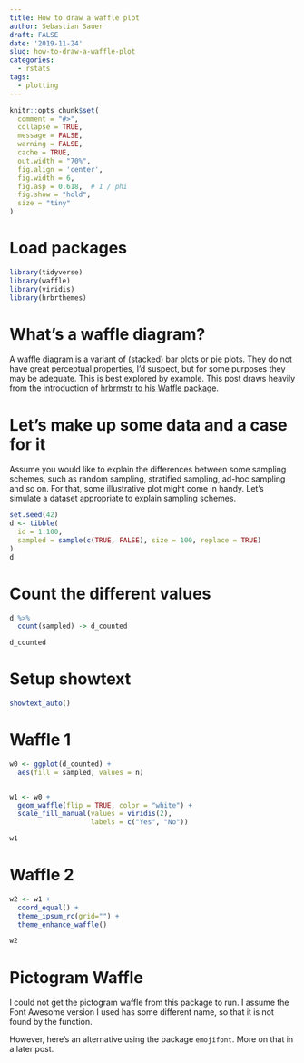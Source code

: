 ```yaml
---
title: How to draw a waffle plot
author: Sebastian Sauer
draft: FALSE
date: '2019-11-24'
slug: how-to-draw-a-waffle-plot
categories:
  - rstats
tags:
  - plotting
---
```




```r
knitr::opts_chunk$set(
  comment = "#>",
  collapse = TRUE,
  message = FALSE,
  warning = FALSE,
  cache = TRUE,
  out.width = "70%",
  fig.align = 'center',
  fig.width = 6,
  fig.asp = 0.618,  # 1 / phi
  fig.show = "hold",
  size = "tiny"
)
```



# Load packages

```r
library(tidyverse)
library(waffle)
library(viridis)
library(hrbrthemes)
```



# What's a waffle diagram?

A waffle diagram is a variant of (stacked) bar plots or pie plots. They do not have great perceptual properties, I'd suspect, but for some purposes they may be adequate. This is best explored by example. This post draws heavily from the introduction of [hrbrmstr to his Waffle package](https://github.com/hrbrmstr/waffle).



# Let's make up some data and a case for it

Assume you would like to explain the differences between some sampling schemes, such as random sampling, stratified sampling, ad-hoc sampling and so on. For that, some illustrative plot might come in handy. Let's simulate a dataset appropriate to explain sampling schemes.


```r
set.seed(42)
d <- tibble(
  id = 1:100,
  sampled = sample(c(TRUE, FALSE), size = 100, replace = TRUE)
)
d
```


# Count the different values

```r
d %>% 
  count(sampled) -> d_counted

d_counted
```


# Setup showtext

```r
showtext_auto()
```




# Waffle 1

```r
w0 <- ggplot(d_counted) +
  aes(fill = sampled, values = n)


w1 <- w0 +
  geom_waffle(flip = TRUE, color = "white") +
  scale_fill_manual(values = viridis(2),
                    labels = c("Yes", "No"))

w1
```



# Waffle 2


```r
w2 <- w1 +
  coord_equal() +
  theme_ipsum_rc(grid="") +
  theme_enhance_waffle()

w2
```



# Pictogram Waffle


I could not get the pictogram waffle from this package to run. I assume the Font Awesome version I used has some different name, so that it is not found by the function.

However, here's an alternative using the package `emojifont`. More on that in a later post.




